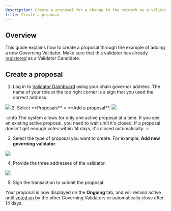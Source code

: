 ```yaml
---
description: Create a proposal for a change in the network as a validator.
title: Create a proposal
---
```



## Overview

This guide explains how to create a proposal through the example of
adding a new Governing Validator. Make sure that this validator has
already [registered](../onboarding/become-validator.mdx)
as a Validator Candidate.

## Create a proposal

1. Log in to [Validator Dashboard](https://validator.roninchain.com)
using your chain governor address. The name of your role at the top
right corner is a sign that you used the correct address.
<img src={stepOne} width={1280} />
2. Select **Proposals** > **Add a proposal**.
<img src={stepTwo} width={1280} />

:::info
The system allows for only one active proposal at a time.
If you see an existing active proposal, you need to wait until it's
closed. If a proposal doesn't get enough votes within 14 days, it's
closed automatically.
:::

3. Select the type of proposal you want to create. For example, 
**Add new governing validator**.
<img src={stepThree} width={550} />

4. Provide the three addresses of the validator.
<img src={stepFour} width={497} />

5. Sign the transaction to submit the proposal.

Your proposal is now displayed on the **Ongoing** tab, and will remain
active until [voted on](vote-on-proposal.mdx) by the other Governing Validators or 
automatically close after 14 days.
